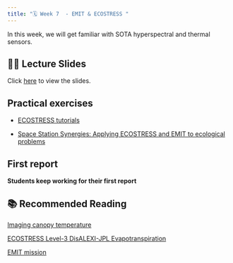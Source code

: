 ```yaml
---
title: "🗓️ Week 7  - EMIT & ECOSTRESS "
---
```


In this  week, we will get familiar with SOTA hyperspectral and thermal sensors.

## 👨‍🏫 Lecture Slides 

Click [here](https://drive.google.com/file/d/1vglxGxEfJzU8jtosRSc6sVEelCoo2AcQ/view?usp=sharing) to view the slides.

## Practical exercises

- [ECOSTRESS tutorials](https://ecostress.jpl.nasa.gov/tutorials)

- [Space Station Synergies: Applying ECOSTRESS and EMIT to ecological problems](https://nasa.github.io/VITALS/2023_agu_workshop.html)

## First report 

**Students keep working for their first report**


## 📚 Recommended Reading

[Imaging canopy temperature](https://nph.onlinelibrary.wiley.com/doi/epdf/10.1111/nph.17321)

[ECOSTRESS Level-3 DisALEXI-JPL Evapotranspiration](https://lpdaac.usgs.gov/documents/999/ECO3ETALEXI_User_Guide_V1.pdf)

[EMIT mission](https://ecostress.jpl.nasa.gov/downloads/science_team_meetings/2023/day1/1_15_EMIT_Apps.pdf)

